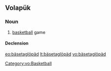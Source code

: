 ==Volapük==

===Noun===
{{vo-noun}}

# [[basketball]] game

====Declension====
{{vo-decl-noun}}

[[Category:vo:Basketball]]

[[eo:bäsetaglöpäd]]
[[lt:bäsetaglöpäd]]
[[vo:bäsetaglöpäd]]